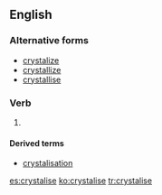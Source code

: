 ==English==

===Alternative forms===
* [[crystalize]]
* [[crystallize]]
* [[crystallise]]

===Verb===
{{en-verb|crystalis|es}}

# {{context|British}} {{alternative spelling of|crystallize}}

====Derived terms====
* [[crystalisation]]

[[es:crystalise]]
[[ko:crystalise]]
[[tr:crystalise]]